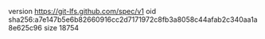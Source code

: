 version https://git-lfs.github.com/spec/v1
oid sha256:a7e147b5e6b82660916cc2d7171972c8fb3a8058c44afab2c340aa1a8e625c96
size 18754
